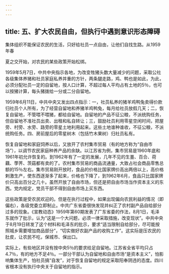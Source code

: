 ```yaml
---
---
---
```

title: 五、扩大农民自由，但执行中遇到意识形态障碍
---



集体组织不能保证农民的生活，只好给社员一点自由，让他们自找生路。从1959年春

夏之交开始，对农民的某些政策开始松绑。

1959年5月7日，中共中央指示各地，为改变牲猪头数大量减少的问题，采取公社各级集体养猪和社员家庭私养并重的方针，两条腿走路，鸡、鸭也是如此，为此，必须分配社员一定的自留地，按人口计算，不超过每人平均占有土地的5％，也可以按猪计算，每头猪拨给一分或二分自留地。

1959年6月11日，中共中央又发出四点指示：一，社员私养的猪羊鸡鸭兔卖得价款归社员个人所有，为了经营自留地和养猪羊鸡鸭兔，每月给社员放假几天；二，恢复自留地，不管喂不喂猪，都给自留地。自留地的产品不征公粮，不派统购任务，但自留地不准社员出卖、出租和私自转让；三，鼓励社员利用零星空闲时间，把屋旁、村旁、水旁、路旁的零星土地利用起来。这些土地谁种谁收，不征公粮，不派统购任务。四、房前屋后的零星树木（包括竹木果树）归社员私有。

恢复自留地和家庭饲养以后，又放开了农村集市贸易（有的地方称为“自由市场”），以调节农民家庭种养产品的余缺。以江苏省为例，集市贸易是1960年底和1961年初允许恢复的。到1962年有了一定的发展，几年不见的生畺、百合、荷藕、荸荠、茨菇都有卖的了。农村集市贸易的商品流通量，大致占社会商品零售总额的15％左右。集市贸易刚开放时，食品的价格比国家牌价高出两倍以上，高价格剌激生产，使东西逐渐多了起来，价格也下降了，到1962年6月，食品只比国家牌价只高出百分之几十。虽然开放了自由市场，但还是把自由市场当作资本主义的东西。党内规定，党员干部不得到自由市场上买东西。

这些政策是受农民欢迎的。但是在执行过程中，如果出现偏向农民利益的情况（即偏右），各级党委立即制止。中共广东省委很快发现并纠正了农村副产品自给部分过多的现象。《宣教动态》1959年第60期发表了广东省委的作法，8月1日，毛泽东就作了批示，认为“这是一个大问题，必须一律采取措施，改变现状”。中共中央于8月19日转发了这个材料和毛泽东的批示，要求“适当限制自给部分，尽可能按照城乡需要增加商品部分”，“切实做好农副产品的收购工作”。这实际是压农民的肚皮，让农民不吃，保城市、保出口。

实际上，有些地区并没有按中央5％的要求给足自留地。江苏省全省平均只占4.7％，有的地方不足4％。一部分干部认为自留地和自由市场“是资本主义”，怕影响集体生产，怕社员搞“自发”，对于恢复自留地的规定采取阳奉阴违的态度。四川省根本没有执行中央关于自留地的指示。